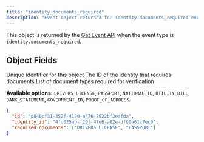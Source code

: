 ```yaml
---
title: "identity_documents_required"
description: "Event object returned for identity.documents_required events"
---
```


This object is returned by the [Get Event API](/api-reference/events/get-event) when the event type is `identity.documents_required`.

## Object Fields

<ResponseField name="id" type="string" required>
Unique identifier for this object
</ResponseField>

<ResponseField name="identity_id" type="string" required>
The ID of the identity that requires documents
</ResponseField>

<ResponseField name="required_documents" type="array" required>
List of document types required for verification

**Available options:** `DRIVERS_LICENSE`, `PASSPORT`, `NATIONAL_ID`, `UTILITY_BILL`, `BANK_STATEMENT`, `GOVERNMENT_ID`, `PROOF_OF_ADDRESS`
</ResponseField>

<ResponseExample>

```json Example
{
  "id": "d840cf31-352f-4190-a476-7522bf3eafda",
  "identity_id": "4fd025ab-f29f-47e6-a02e-df90a61c7ec9",
  "required_documents": ["DRIVERS_LICENSE", "PASSPORT"]
}
```

</ResponseExample>